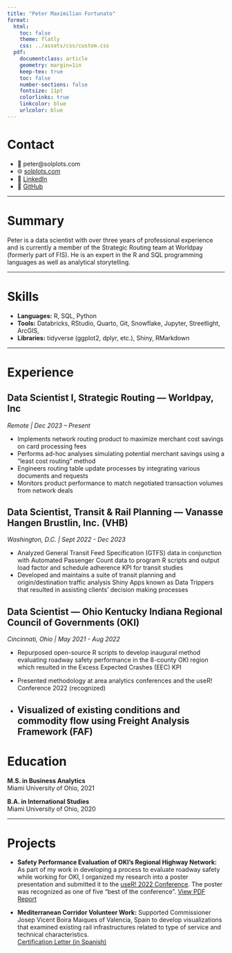 ```yaml
---
title: "Peter Maximilian Fortunato"
format: 
  html:
    toc: false
    theme: flatly
    css: ../assets/css/custom.css
  pdf:
    documentclass: article
    geometry: margin=1in
    keep-tex: true
    toc: false
    number-sections: false
    fontsize: 11pt
    colorlinks: true
    linkcolor: blue
    urlcolor: blue
---
```


# Contact

-   📧 peter\@solplots.com\
-   🌐 [solplots.com](https://gira-solo.github.io/solplots-website)\
-   💼 [LinkedIn](https://www.linkedin.com/in/peter-m-f/)\
-   🐙 [GitHub](https://github.com/gira-solo)

------------------------------------------------------------------------

# Summary

Peter is a data scientist with over three years of professional experience and is currently a member of the Strategic Routing team at Worldpay (formerly part of FIS). He is an expert in the R and SQL programming languages as well as analytical storytelling.

------------------------------------------------------------------------

# Skills

-   **Languages:** R, SQL, Python
-   **Tools:** Databricks, RStudio, Quarto, Git, Snowflake, Jupyter, Streetlight, ArcGIS,\
-   **Libraries:** tidyverse (ggplot2, dplyr, etc.), Shiny, RMarkdown

------------------------------------------------------------------------

# Experience

## Data Scientist I, Strategic Routing --- Worldpay, Inc

*Remote \| Dec 2023 -- Present*

-   Implements network routing product to maximize merchant cost savings on card processing fees
-   Performs ad-hoc analyses simulating potential merchant savings using a "least cost routing" method
-   Engineers routing table update processes by integrating various documents and requests
-   Monitors product performance to match negotiated transaction volumes from network deals

## Data Scientist, Transit & Rail Planning --- Vanasse Hangen Brustlin, Inc. (VHB)

*Washington, D.C. \| Sept 2022 - Dec 2023*

-   Analyzed General Transit Feed Specification (GTFS) data in conjunction with Automated Passenger Count data to program R scripts and output load factor and schedule adherence KPI for transit studies
-   Developed and maintains a suite of transit planning and origin/destination traffic analysis Shiny Apps known as Data Trippers that resulted in assisting clients' decision making processes

## Data Scientist --- Ohio Kentucky Indiana Regional Council of Governments (OKI)

*Cincinnati, Ohio \| May 2021 - Aug 2022*

-   Repurposed open-source R scripts to develop inaugural method evaluating roadway safety performance in the 8-county OKI region which resulted in the Excess Expected Crashes (EEC) KPI

-   Presented methodology at area analytics conferences and the useR! Conference 2022 (recognized)

-   

    ## Visualized of existing conditions and commodity flow using Freight Analysis Framework (FAF)

# Education

**M.S. in Business Analytics**\
Miami University of Ohio, 2021

**B.A. in International Studies**\
Miami University of Ohio, 2020

------------------------------------------------------------------------

# Projects

-   **Safety Performance Evaluation of OKI's Regional Highway Network:** As part of my work in developing a process to evaluate roadway safety while working for OKI, I organized my research into a poster presentation and submitted it to the [useR! 2022 Conference](https://user2022.r-project.org/program/posters/). The poster was recognized as one of five "best of the conference". [View PDF Report](/assets/pdfs/Roadway%20Safety%20Poster%20V2.pdf)

-   **Mediterranean Corridor Volunteer Work:** Supported Commissioner Josep Vicent Boira Maiques of Valencia, Spain to develop visualizations that examined existing rail infrastructures related to type of service and technical characteristics.\
    [Certification Letter (in Spanish)](/assets/pdfs/carta_peter_fortunato.pdf)


